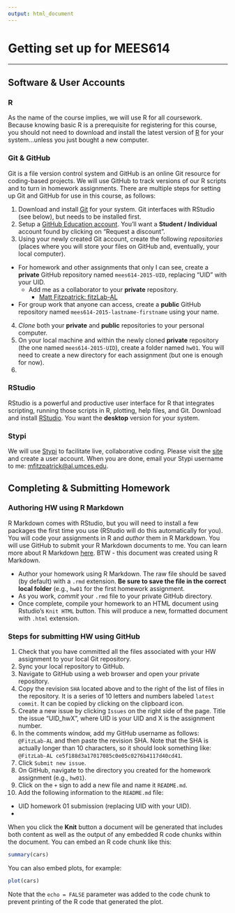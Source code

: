 ```yaml
---
output: html_document
---
```


Getting set up for MEES614  
========================================================
***

## Software & User Accounts

### R

As the name of the course implies, we will use R for all coursework. Because knowing basic R is a prerequisite for registering for this course, you should not need to download and install the latest version of [R](http://cran.r-project.org/) for your system...unless you just bought a new computer. 

### Git & GitHub

Git is a file version control system and GitHub is an online Git resource for coding-based projects. We will use GitHub to track versions of our R scripts and to turn in homework assignments. There are multiple steps for setting up Git and GitHub for use in this course, as follows:

1. Download and install [Git](http://git-scm.com/) for your system. Git interfaces with RStudio (see below), but needs to be installed first.
2. Setup a [GitHub Education account](https://education.github.com/). You'll want a **Student / Individual** account found by clicking on "Request a discount".
3. Using your newly created Git account, create the following *repositories* (places where you will store your files on GitHub and, eventually, your local computer).
  + For homework and other assignments that only I can see, create a **private** GitHub repository named `mees614-2015-UID`, replacing "UID" with your UID.
      + Add me as a collaborator to your **private** repository.
        + [Matt Fitzpatrick: fitzLab-AL](https://github.com/fitzLab-AL)
  + For group work that anyone can access, create a **public** GitHub repository named `mees614-2015-lastname-firstname` using your name.
4. *Clone* both your **private** and **public** repositories to your personal computer.
5. On your local machine and within the newly cloned **private** repository (the one named `mees614-2015-UID`), create a folder named `hw01`. You will need to create a new directory for each assignment (but one is enough for now).
6. 

### RStudio

RStudio is a powerful and productive user interface for R that integrates scripting, running those scripts in R, plotting, help files, and Git. Download and install [RStudio](http://www.rstudio.com/). You want the **desktop** version for your system.

### Stypi

We will use [Stypi](https://code.stypi.com) to facilitate live, collaborative coding. Please visit the [site](https://code.stypi.com) and create a user account. When you are done, email your Stypi username to me: <mfitzpatrick@al.umces.edu>. 

## Completing & Submitting Homework

### Authoring HW using R Markdown

R Markdown comes with RStudio, but you will need to install a few packages the first time you use (RStudio will do this automatically for you). You will code your assignments in R and *author* them in R Markdown. You will use GitHub to submit your R Markdown documents to me. You can learn more about R Markdown [here](http://rmarkdown.rstudio.com/). BTW - this document was created using R Markdown.

* Author your homework using R Markdown. The raw file should be saved (by default) with a `.rmd` extension. **Be sure to save the file in the correct local folder** (e.g., `hw01` for the first homework assignment.
* As you work, *commit* your `.rmd` file to your private GitHub directory.
* Once complete, compile your homework to an HTML document using Rstudio's `Knit HTML` button. This will produce a new, formatted document with `.html` extension.

### Steps for submitting HW using GitHub

1. Check that you have committed all the files associated with your HW assignment to your local Git repository.
2. Sync your local repository to GitHub.
3. Navigate to GitHub using a web browser and open your private repository.
4. Copy the revision `SHA` located above and to the right of the list of files in the repository. It is a series of 10 letters and numbers labeled `latest commit`. It can be copied by clicking on the clipboard icon.
5. Create a new issue by clicking `Issues` on the right side of the page. Title the issue "UID_hwX", where UID is your UID and X is the assignment number.
6. In the comments window, add my GitHub username as follows: `@FitzLab-AL` and then paste the revision SHA. Note that the SHA is actually longer than 10 characters, so it should look something like: `@FitzLab-AL ce5f188d3a17017085c0e05c0276b4117d40cd41`.
7. Click `Submit new issue`.
8. On GitHub, navigate to the directory you created for the homework assignment (e.g., `hw01`).
9. Click on the `+` sign to add a new file and name it `README.md`.
10. Add the following information to the `README.md` file:
  + UID homework 01 submission (replacing UID with your UID).
  + 






When you click the **Knit** button a document will be generated that includes both content as well as the output of any embedded R code chunks within the document. You can embed an R code chunk like this:

```r
summary(cars)
```

You can also embed plots, for example:

```r
plot(cars)
```

Note that the `echo = FALSE` parameter was added to the code chunk to prevent printing of the R code that generated the plot.
